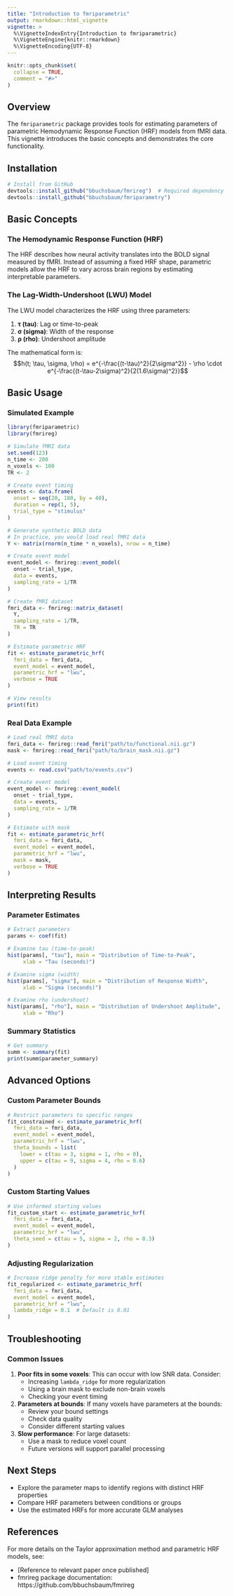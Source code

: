 ```yaml
---
title: "Introduction to fmriparametric"
output: rmarkdown::html_vignette
vignette: >
  %\VignetteIndexEntry{Introduction to fmriparametric}
  %\VignetteEngine{knitr::rmarkdown}
  %\VignetteEncoding{UTF-8}
---
```


```r
knitr::opts_chunk$set(
  collapse = TRUE,
  comment = "#>"
)
```

## Overview

The `fmriparametric` package provides tools for estimating parameters of parametric Hemodynamic Response Function (HRF) models from fMRI data. This vignette introduces the basic concepts and demonstrates the core functionality.

## Installation

```r
# Install from GitHub
devtools::install_github("bbuchsbaum/fmrireg")  # Required dependency
devtools::install_github("bbuchsbaum/fmriparametry")
```

## Basic Concepts

### The Hemodynamic Response Function (HRF)

The HRF describes how neural activity translates into the BOLD signal measured by fMRI. Instead of assuming a fixed HRF shape, parametric models allow the HRF to vary across brain regions by estimating interpretable parameters.

### The Lag-Width-Undershoot (LWU) Model

The LWU model characterizes the HRF using three parameters:

1. **τ (tau)**: Lag or time-to-peak
2. **σ (sigma)**: Width of the response
3. **ρ (rho)**: Undershoot amplitude

The mathematical form is:
$$h(t; \tau, \sigma, \rho) = e^{-\frac{(t-\tau)^2}{2\sigma^2}} - \rho \cdot e^{-\frac{(t-\tau-2\sigma)^2}{2(1.6\sigma)^2}}$$

## Basic Usage

### Simulated Example

```r
library(fmriparametric)
library(fmrireg)

# Simulate fMRI data
set.seed(123)
n_time <- 200
n_voxels <- 100
TR <- 2

# Create event timing
events <- data.frame(
  onset = seq(20, 180, by = 40),
  duration = rep(1, 5),
  trial_type = "stimulus"
)

# Generate synthetic BOLD data
# In practice, you would load real fMRI data
Y <- matrix(rnorm(n_time * n_voxels), nrow = n_time)

# Create event model
event_model <- fmrireg::event_model(
  onset ~ trial_type,
  data = events,
  sampling_rate = 1/TR
)

# Create fMRI dataset
fmri_data <- fmrireg::matrix_dataset(
  Y,
  sampling_rate = 1/TR,
  TR = TR
)

# Estimate parametric HRF
fit <- estimate_parametric_hrf(
  fmri_data = fmri_data,
  event_model = event_model,
  parametric_hrf = "lwu",
  verbose = TRUE
)

# View results
print(fit)
```

### Real Data Example

```r
# Load real fMRI data
fmri_data <- fmrireg::read_fmri("path/to/functional.nii.gz")
mask <- fmrireg::read_fmri("path/to/brain_mask.nii.gz")

# Load event timing
events <- read.csv("path/to/events.csv")

# Create event model
event_model <- fmrireg::event_model(
  onset ~ trial_type,
  data = events,
  sampling_rate = 1/TR
)

# Estimate with mask
fit <- estimate_parametric_hrf(
  fmri_data = fmri_data,
  event_model = event_model,
  parametric_hrf = "lwu",
  mask = mask,
  verbose = TRUE
)
```

## Interpreting Results

### Parameter Estimates

```r
# Extract parameters
params <- coef(fit)

# Examine tau (time-to-peak)
hist(params[, "tau"], main = "Distribution of Time-to-Peak", 
     xlab = "Tau (seconds)")

# Examine sigma (width)
hist(params[, "sigma"], main = "Distribution of Response Width",
     xlab = "Sigma (seconds)")

# Examine rho (undershoot)
hist(params[, "rho"], main = "Distribution of Undershoot Amplitude",
     xlab = "Rho")
```

### Summary Statistics

```r
# Get summary
summ <- summary(fit)
print(summ$parameter_summary)
```

## Advanced Options

### Custom Parameter Bounds

```r
# Restrict parameters to specific ranges
fit_constrained <- estimate_parametric_hrf(
  fmri_data = fmri_data,
  event_model = event_model,
  parametric_hrf = "lwu",
  theta_bounds = list(
    lower = c(tau = 3, sigma = 1, rho = 0),
    upper = c(tau = 9, sigma = 4, rho = 0.6)
  )
)
```

### Custom Starting Values

```r
# Use informed starting values
fit_custom_start <- estimate_parametric_hrf(
  fmri_data = fmri_data,
  event_model = event_model,
  parametric_hrf = "lwu",
  theta_seed = c(tau = 5, sigma = 2, rho = 0.3)
)
```

### Adjusting Regularization

```r
# Increase ridge penalty for more stable estimates
fit_regularized <- estimate_parametric_hrf(
  fmri_data = fmri_data,
  event_model = event_model,
  parametric_hrf = "lwu",
  lambda_ridge = 0.1  # Default is 0.01
)
```

## Troubleshooting

### Common Issues

1. **Poor fits in some voxels**: This can occur with low SNR data. Consider:
   - Increasing `lambda_ridge` for more regularization
   - Using a brain mask to exclude non-brain voxels
   - Checking your event timing

2. **Parameters at bounds**: If many voxels have parameters at the bounds:
   - Review your bound settings
   - Check data quality
   - Consider different starting values

3. **Slow performance**: For large datasets:
   - Use a mask to reduce voxel count
   - Future versions will support parallel processing

## Next Steps

- Explore the parameter maps to identify regions with distinct HRF properties
- Compare HRF parameters between conditions or groups
- Use the estimated HRFs for more accurate GLM analyses

## References

For more details on the Taylor approximation method and parametric HRF models, see:

- [Reference to relevant paper once published]
- fmrireg package documentation: https://github.com/bbuchsbaum/fmrireg